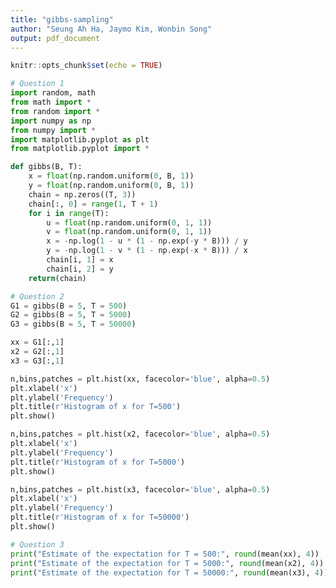 ```yaml
---
title: "gibbs-sampling"
author: "Seung Ah Ha, Jaymo Kim, Wonbin Song"
output: pdf_document
---
```


```r
knitr::opts_chunk$set(echo = TRUE)
```


```python
# Question 1
import random, math
from math import *
from random import *
import numpy as np
from numpy import *
import matplotlib.pyplot as plt
from matplotlib.pyplot import *

def gibbs(B, T):
    x = float(np.random.uniform(0, B, 1))
    y = float(np.random.uniform(0, B, 1))
    chain = np.zeros((T, 3))
    chain[:, 0] = range(1, T + 1)
    for i in range(T):
        u = float(np.random.uniform(0, 1, 1))
        v = float(np.random.uniform(0, 1, 1))
        x = -np.log(1 - u * (1 - np.exp(-y * B))) / y
        y = -np.log(1 - v * (1 - np.exp(-x * B))) / x
        chain[i, 1] = x
        chain[i, 2] = y
    return(chain)

# Question 2
G1 = gibbs(B = 5, T = 500)
G2 = gibbs(B = 5, T = 5000)
G3 = gibbs(B = 5, T = 50000)

xx = G1[:,1]
x2 = G2[:,1]
x3 = G3[:,1]

n,bins,patches = plt.hist(xx, facecolor='blue', alpha=0.5)
plt.xlabel('x')
plt.ylabel('Frequency')
plt.title(r'Histogram of x for T=500')
plt.show()

n,bins,patches = plt.hist(x2, facecolor='blue', alpha=0.5)
plt.xlabel('x')
plt.ylabel('Frequency')
plt.title(r'Histogram of x for T=5000')
plt.show()

n,bins,patches = plt.hist(x3, facecolor='blue', alpha=0.5)
plt.xlabel('x')
plt.ylabel('Frequency')
plt.title(r'Histogram of x for T=50000')
plt.show()

# Question 3
print("Estimate of the expectation for T = 500:", round(mean(xx), 4))
print("Estimate of the expectation for T = 5000:", round(mean(x2), 4))
print("Estimate of the expectation for T = 50000:", round(mean(x3), 4))
```


